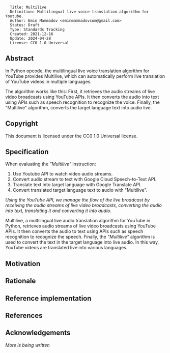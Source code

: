 <pre>
  Title: Multilive
  Definition: Multilingual live voice translation algorithm for Youtube.
  Author: Emin Mammadov <eminmammadovcom@gmail.com>
  Status: Draft
  Type: Standards Tracking
  Created: 2021-12-16
  Update: 2024-04-28
  License: CC0 1.0 Universal
</pre>

==Abstract==

In Python opcode, the multilingual live voice translation algorithm for YouTube provides Multilive, which can automatically perform live translation of YouTube videos in multiple languages.  

The algorithm works like this: First, it retrieves the audio streams of live video broadcasts using YouTube APIs. It then converts the audio into text using APIs such as speech recognition to recognize the voice. Finally, the "Multilive" algorithm, converts the target language text into audio live.

== Copyright ==
This document is licensed under the CC0 1.0 Universal license.

==Specification==

When evaluating the ''<nowiki>"Multilive"</nowiki>'' instruction:
# Use Youtube API to watch video audio streams.
# Convert audio stream to text with Google Cloud Speech-to-Text API.
# Translate text into target language with Google Translate API.
# Convert translated target language text to audio with "Multilive".

''<nowiki>Using the YouTube API, we manage the flow of the live broadcast by receiving the audio streams of live video broadcasts, converting the audio into text, translating it and converting it into audio.</nowiki>''

Multilive, a multilingual live audio translation algorithm for YouTube in Python, retrieves audio streams of live video broadcasts using YouTube APIs. It then converts the audio to text using APIs such as speech recognition to recognize the speech. Finally, the ''<nowiki>"Multilive"</nowiki>'' algorithm is used to convert the text in the target language into live audio. In this way, YouTube videos are translated live into various languages.

==Motivation==

==Rationale==

==Reference implementation==

==References==

==Acknowledgements==

''<nowiki>More is being written</nowiki>''
